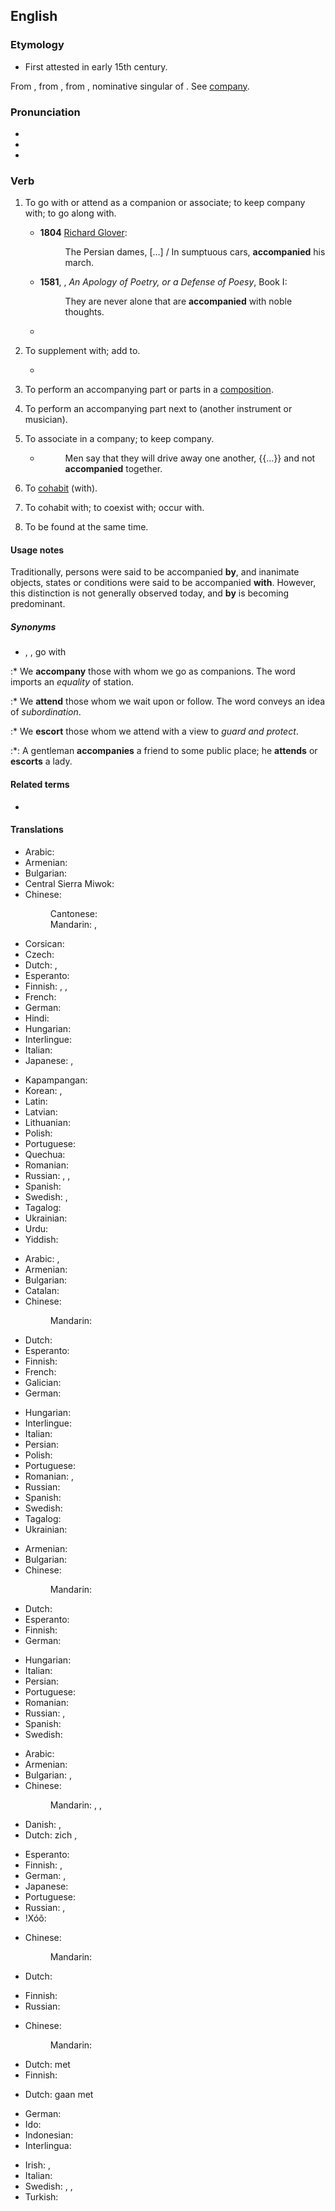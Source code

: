 ==English==

===Etymology===
* First attested in early 15th century.
From {{inh|en|enm|accompanien}}, from {{der|en|fro|acompagner||to associate with}}, from {{m|fro|compaing||companion}}, nominative singular of {{m|fro|compaignon||companion}}. See [[company]].

===Pronunciation===
* {{IPA|en|/ə.ˈkʌm.pə.ni/|/ə.ˈkʌmp.ni/}}
* {{audio|en|en-us-accompany.ogg|Audio (US)}}
* {{hyphenation|en|ac|com|pa|ny}}

===Verb===
{{en-verb}}

# {{lb|en|transitive}} To go with or attend as a companion or associate; to keep company with; to go along with.
#* '''1804''' [[w:Richard Glover (poet)|Richard Glover]]:
#*: The Persian dames, […] / In sumptuous cars, '''accompanied''' his march.
#* '''1581''', {{w|Philip Sidney}}, ''An Apology of Poetry, or a Defense of Poesy'', Book I:
#*: They are never alone that are '''accompanied''' with noble thoughts.
#* {{quote-text|en|year=1979|author={{w|Thomas Babington Macaulay}}|title=The History of England|passage=He was '''accompanied''' by two carts filled with wounded rebels.}}
#: {{ux|en|Geoffrey '''accompanied''' the group on their pilgrimage.}}
# {{lb|en|transitive}} To supplement with; add to.
#* {{quote-book|en|year=1918|author={{w|W. B. Maxwell}}|chapter=5
|title=[http://openlibrary.org/works/OL1097634W The Mirror and the Lamp]
|passage=He was thinking; but the glory of the song, the swell from the great organ, the clustered lights, […], the height and vastness of this noble fane, its antiquity and its strength—all these things seemed to have their part as causes of the thrilling emotion that '''accompanied''' his thoughts.}}
# {{senseid|en|to perform an accompanying part next to another instrument}}{{lb|en|intransitive|music}} To perform an accompanying part or parts in a [[composition]].
# {{lb|en|transitive|music}} To perform an accompanying part next to (another instrument or musician).
#: {{ux|en|The strings were '''accompanied''' by two woodwinds.}}
#: {{ux|en|I will '''accompany''' her on the oboe.}}
# {{lb|en|intransitive|obsolete}} To associate in a company; to keep company.
#* {{RQ:Holland NH}}
#*: Men say that they will drive away one another, {{...}} and not '''accompanied''' together.
# {{lb|en|intransitive|obsolete}} To [[cohabit]] (with). {{rfex|en}}
# {{lb|en|transitive|obsolete}} To cohabit with; to coexist with; occur with.
#: {{rfquotek|en|Sir T. Herbert}}
# To be found at the same time.
#: {{ux|en|Thunder almost always '''accompanies''' lightning during a rain storm.}}

====Usage notes====
{{sense|to go with}} Traditionally, persons were said to be accompanied '''by''', and inanimate objects, states or conditions were said to be accompanied '''with'''. However, this distinction is not generally observed today, and '''by''' is becoming predominant.

=====Synonyms=====
* {{sense|go with}} {{l|en|attend}}, {{l|en|escort}}, go with
:* We '''accompany''' those with whom we go as companions. The word imports an ''equality'' of station.
:* We '''attend''' those whom we wait upon or follow. The word conveys an idea of ''subordination''.
:* We '''escort''' those whom we attend with a view to ''guard and protect''.
:*: A gentleman '''accompanies''' a friend to some public place; he '''attends''' or '''escorts''' a lady.

====Related terms====
* {{l|en|accompaniment}}

====Translations====
{{trans-top|to attend as a companion}}
* Arabic: {{t|ar|رَافَقَ}}
* Armenian: {{t+|hy|ուղեկցել|sc=Armn}}
* Bulgarian: {{t+|bg|придружавам}}
* Central Sierra Miwok: {{t|csm|jú·pa-k·y-}}
* Chinese:
*: Cantonese: {{t|yue|陪|tr=pui4|sc=Hani}}
*: Mandarin: {{t+|cmn|陪伴|tr=péibàn|sc=Hani}}, {{t+|cmn|陪同|tr=péitóng|sc=Hani}}
* Corsican: {{t+|co|accumpagnà}}
* Czech: {{t|cs|doprovodit}}
* Dutch: {{t+|nl|vergezellen}}, {{t+|nl|begeleiden}}
* Esperanto: {{t|eo|akompani}}
* Finnish: {{t|fi|[[olla]] [[seura]]na}}, {{t|fi|[[olla]] [[jonkun]] [[kanssa]]}}, {{t|fi|[[olla]] [[jonkun]] [[seuralainen|seuralaisena]]}}
* French: {{t+|fr|accompagner}}
* German: {{t+|de|begleiten}}
* Hindi: {{t|hi|साथ चलना|sc=Deva}}
* Hungarian: {{t+|hu|kísér}}
* Interlingue: {{t|ie|acompaniar}}
* Italian: {{t+|it|accompagnare}}
* Japanese: {{t+|ja|付き合う|tr=つきあう, tsukiau|sc=Jpan}}, {{t|ja|付き添う|tr=つきそう, tsukisou|sc=Jpan}}
{{trans-mid}}
* Kapampangan: {{t|pam|abe}}
* Korean: {{t+|ko|동행하다}}, {{t+|ko|동반하다}}
* Latin: {{t|la|comitō}}
* Latvian: {{t|lv|pavadīt}}
* Lithuanian: {{t+|lt|lydėti}}
* Polish: {{t+|pl|towarzyszyć|impf}}
* Portuguese: {{t+|pt|acompanhar}}
* Quechua: {{t|qu|yanay}}
* Romanian: {{t+|ro|însoți}}
* Russian: {{t+|ru|сопу́тствовать|impf}}, {{t+|ru|сопровожда́ть|impf}}, {{t+|ru|сопроводи́ть|pf}}
* Spanish: {{t+|es|acompañar}}
* Swedish: {{t|sv|göra sällskap med}}, {{t|sv|slå följe med}}
* Tagalog: {{t+|tl|samahan}}
* Ukrainian: {{t|uk|супроводжувати}}
* Urdu: {{t|ur|ساتھ چلنا|tr=sāth calnā|sc=ur-Arab}}
* Yiddish: {{t|yi|מיטגיין}}
{{trans-bottom}}

{{trans-top|to supplement with}}
{{trans-mid}}
{{trans-bottom}}

{{trans-top|to perform an accompanying part or parts in a composition}}
* Arabic: {{t|ar|صَاحَبَ}}, {{t|ar|رَافَقَ}}
* Armenian: {{t+|hy|նվագակցել|sc=Armn}}
* Bulgarian: {{t+|bg|съпровождам}}
* Catalan: {{t+|ca|acompanyar}}
* Chinese:
*: Mandarin: {{t+|cmn|伴奏|tr=bànzòu|sc=Hani}}
* Dutch: {{t+|nl|begeleiden}}
* Esperanto: {{t|eo|akompani}}
* Finnish: {{t+|fi|säestää}}
* French: {{t+|fr|accompagner}}
* Galician: {{t+|gl|acompañar}}
* German: {{t+|de|begleiten}}
{{trans-mid}}
* Hungarian: {{t+|hu|kísér}}
* Interlingue: {{t|ie|acompaniar}}
* Italian: {{t+|it|accompagnare}}
* Persian: {{t+|fa|همراهی کردن|sc=fa-Arab}}
* Polish: {{t+|pl|akompaniować}}
* Portuguese: {{t+|pt|acompanhar}}
* Romanian: {{t+|ro|acompania}}, {{t+|ro|însoți}}
* Russian: {{t+|ru|аккомпани́ровать|impf|pf}}
* Spanish: {{t+|es|acompañar}}
* Swedish: {{t+|sv|ackompanjera}}
* Tagalog: {{t+|tl|samahan}}
* Ukrainian: {{t+|uk|акомпанувати}}
{{trans-bottom}}

{{trans-top|to perform an accompanying part next to another instrument}}
* Armenian: {{t+|hy|նվագակցել|sc=Armn}}
* Bulgarian: {{t+|bg|съпровождам}}
* Chinese:
*: Mandarin: {{t+|cmn|伴奏|tr=bànzòu}}
* Dutch: {{t+|nl|begeleiden}}
* Esperanto: {{t|eo|akompani}}
* Finnish: {{t+|fi|säestää}}
* German: {{t+|de|begleiten}}
{{trans-mid}}
* Hungarian: {{t+|hu|kísér}}
* Italian: {{t+|it|accompagnare}}
* Persian: {{t|fa|همنوازی کردن|sc=fa-Arab}}
* Portuguese: {{t+|pt|acompanhar}}
* Romanian: {{t+|ro|acompania}}
* Russian: {{t+|ru|аккомпани́ровать|impf}}, {{g|pf}}
* Spanish: {{t+|es|acompañar}}
* Swedish: {{t+|sv|ackompanjera}}
{{trans-bottom}}

{{trans-top|obsolete: to keep company}}
* Arabic: {{t|ar|رَافَقَ}}
* Armenian: {{t+|hy|ուղեկցել|sc=Armn}}
* Bulgarian: {{t+|bg|придружавам}}, {{t+|bg|съпровождам}}
* Chinese:
*: Mandarin: {{qualifier|formal}} {{t+|cmn|陪同|tr=péitóng|sc=Hani}}, {{t+|cmn|陪伴|tr=péibàn|sc=Hani}}, {{qualifier|informal}} {{t+|cmn|陪|tr=péi|sc=Hani}}
* Danish: {{t|da|ledsage}}, {{t|da|gelejde}}
* Dutch: zich {{t|nl|samensluiten}}, {{t+|nl|samenwerken}}
{{trans-mid}}
* Esperanto: {{t|eo|kunesti}}
* Finnish: {{t|fi|pitää seuraa}}, {{t|fi|[[olla]] [[seura]]na}}
* German: {{t+|de|begleiten}}, {{t+|de|geleiten}}
* Japanese: {{t|ja|連れ立つ|tr=[[つれたつ]], tsuretatsu}}
* Portuguese: {{t|pt|fazer companhia}}
* Russian: {{t+check|ru|сопровожда́ть|impf}}, {{t-check|ru|[[сле́довать]] [[вме́сте]]|impf}} <!-- was "[[следовать]] [[вместе]]" - assumed sum-of-parts; if an idiom, remove the wikilinks to the individual words. see [[User:Kephir/gadgets/xte#Translation_fixing]] -->
* ǃXóõ: {{t|nmn|!gàã}}
{{trans-bottom}}

{{trans-top|obsolete: to cohabit}}
* Chinese:
*: Mandarin: {{t+|cmn|同居|tr=tóngjū}}
* Dutch: {{t+|nl|samenwonen}}
{{trans-mid}}
* Finnish: {{t|fi|[[asua]] [[yhdessä]]}}
* Russian: {{t+|ru|сожи́тельствовать|impf}}
{{trans-bottom}}

{{trans-top|obsolete: to cohabit with}}
* Chinese:
*: Mandarin: {{t|cmn|[[跟]]……[[同居]]|tr=gēn... tóngjū}}
{{trans-mid}}
* Dutch: {{t+|nl|samenwonen}} met
* Finnish: {{t|fi|[[asua]] [[yhdessä]]}}
{{trans-bottom}}

{{trans-top|to be found at the same time}}
* Dutch: {{t+|nl|gepaard}} gaan met
{{trans-mid}}
{{trans-bottom}}

{{checktrans-top}}
* German: {{t+check|de|beiliegen}}
* Ido: {{t+check|io|akompanar}}
* Indonesian: {{t+check|id|teman|alt=menemani}} <!-- was "[[teman|menemani]]" - assumed inflected form or vocalised spelling; please verify if linking is acceptable. see [[User:Kephir/gadgets/xte#Translation_fixing]] -->
* Interlingua: {{t-check|ia|accompaniar}}
{{trans-mid}}
* Irish: {{t-check|ga|comóir}}, {{t-check|ga|tionlaic}}
* Italian: {{t+check|it|accompagnare}}
* Swedish: {{t+check|sv|beledsaga}}, {{t-check|sv|göra sällskap}}, {{t-check|sv|sälla sig tillhopa}}
* Turkish: {{t+check|tr|eşlik etmek}}
{{trans-bottom}}